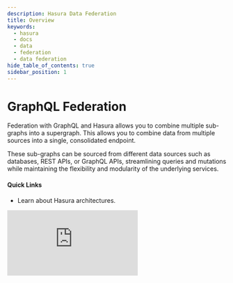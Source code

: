 ```yaml
---
description: Hasura Data Federation
title: Overview
keywords:
  - hasura
  - docs
  - data
  - federation
  - data federation
hide_table_of_contents: true
sidebar_position: 1
---
```



# <DataFederation /> GraphQL Federation

<div className="overview-header">
  <div className="overview-text">
    <p>
      Federation with GraphQL and Hasura allows you to combine multiple sub-graphs into a supergraph. This allows you to
      combine data from multiple sources into a single, consolidated endpoint.
    </p>
    <p>
      These sub-graphs can be sourced from different data sources such as databases, REST APIs, or GraphQL APIs,
      streamlining queries and mutations while maintaining the flexibility and modularity of the underlying services.
    </p>
    <h4>Quick Links</h4>
    <ul>
      <li>
        <VersionedLink to="/data-federation/hasura-graphql-federation-architectures/">
          Learn about Hasura architectures.
        </VersionedLink>
      </li>
    </ul>
  </div>
  <iframe
    src="https://www.youtube.com/embed/bdyhK3Bmy20"
    frameborder="0"
    allow="accelerometer; autoplay; encrypted-media; gyroscope; picture-in-picture"
    allowFullScreen
  />
</div>

## Using GraphQL Federation

<div className="overview-gallery">
  <VersionedLink to="/data-federation/hasura-graphql-federation-architectures/">
    <div className="card">
      <h3>Hasura GraphQL Federation Architectures</h3>
      <p>Learn about the different federation models enabled by Hasura.</p>
    </div>
  </VersionedLink>
  <VersionedLink to="/schema/postgres/remote-relationships/remote-schema-relationships/">
    <div className="card">
      <h3>Create a Database-to-Remote-Schema Relationship</h3>
      <p>Learn how to create a database-to-remote-schema relationship using remote relationships.</p>
    </div>
  </VersionedLink>
  <VersionedLink to="/data-federation/apollo-federation">
    <div className="card">
      <h3>Apollo Federation</h3>
      <p>Learn how to use Apollo Federation to compose data from multiple sources using Hasura.</p>
    </div>
  </VersionedLink>
</div>
